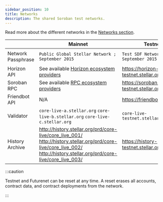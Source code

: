 ```yaml
---
sidebar_position: 10
title: Networks
description: The shared Soroban test networks.
---
```


Read more about the different networks in the [Networks section](../learn/fundamentals/networks.mdx).

|  | Mainnet | Testnet | Futurenet |
| :-- | --- | --- | --- |
| Network Passphrase | `Public Global Stellar Network ; September 2015` | `Test SDF Network ; September 2015` | `Test SDF Future Network ; October 2022` |
| Horizon API | See available [Horizon ecosystem providers] | https://horizon-testnet.stellar.org | https://horizon-futurenet.stellar.org |
| Soroban RPC | See available [RPC ecosystem providers] | https://soroban-testnet.stellar.org | https://rpc-futurenet.stellar.org |
| Friendbot API | N/A | https://friendbot.stellar.org | https://friendbot-futurenet.stellar.org |
| Validator | `core-live-a.stellar.org` `core-live-b.stellar.org` `core-live-c.stellar.org` | `core-live-testnet.stellar.org` | `core-live-futurenet.stellar.org` |
| History Archive | http://history.stellar.org/prd/core-live/core_live_001/ http://history.stellar.org/prd/core-live/core_live_002/ http://history.stellar.org/prd/core-live/core_live_003/ | https://history-testnet.stellar.org | https://history-futurenet.stellar.org |

:::caution

Testnet and Futurenet can be reset at any time. A reset erases all accounts, contract data, and contract deployments from the network.

:::

[horizon ecosystem providers]: /network/horizon/horizon-providers
[rpc ecosystem providers]: /network/soroban-rpc/rpc-providers

